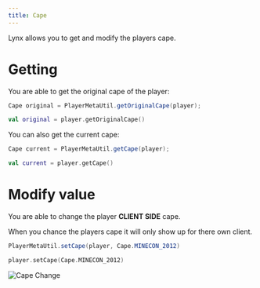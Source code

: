 ```yaml
---
title: Cape
---
```


Lynx allows you to get and modify the players cape.

# Getting

You are able to get the original cape of the player:

```java tab="Java"
Cape original = PlayerMetaUtil.getOriginalCape(player);
```
```kotlin tab="Kotlin"
val original = player.getOriginalCape()
```

You can also get the current cape:

```java tab="Java"
Cape current = PlayerMetaUtil.getCape(player);
```
```kotlin tab="Kotlin"
val current = player.getCape()
```

# Modify value

You are able to change the player **CLIENT SIDE** cape.

<Callout title="Important" type="warn">
    When you chance the players cape it will only show up for there own client.
</Callout>

```java tab="Java"
PlayerMetaUtil.setCape(player, Cape.MINECON_2012)
```
```kotlin tab="Kotlin"
player.setCape(Cape.MINECON_2012)
```

![Cape Change](https://cdn.undefinedcreations.com/lynx/playerMeta/cape-change.gif)
